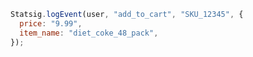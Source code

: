 ```jsx
Statsig.logEvent(user, "add_to_cart", "SKU_12345", {
  price: "9.99",
  item_name: "diet_coke_48_pack",
});
```
